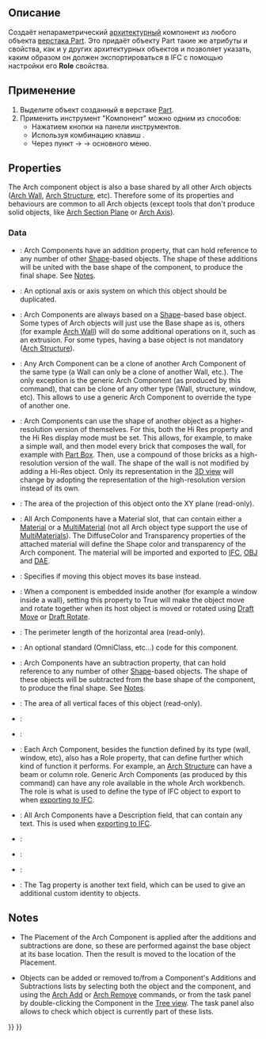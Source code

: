 <languages/>

<div class="mw-translate-fuzzy">
{{Docnav/ru
|[[Arch_Survey/ru|Survey]]
|[[Arch_CloneComponent/ru|Клонировать компонент]]
|[[Arch_Workbench/ru|Arch]]
|IconL=Arch_Survey.svg
|IconR=Arch_CloneComponent.svg
|IconC=Workbench_Arch.svg
}}
</div>

{{VeryImportantMessage|THIS COMMAND IS PART OF THE INTEGRATED [[BIM_Workbench|BIM WORKBENCH]] IN V1.0<br>
This page has been updated for that version.}}

<div class="mw-translate-fuzzy">
{{GuiCommand/ru
|Name=Arch Component‏‎‏‎
|Name/ru=Arch Component‏‎‏‎
|Icon=Arch_Component.svg
|MenuLocation=Arch → Вспомогательные → Компонент
|Workbenches=[[Arch_Workbench/ru|Arch]]
|Shortcut={{KEY|C}} {{KEY|M}}
|SeeAlso=
}}
</div>

<span id="Description"></span>
==Описание==

<div class="mw-translate-fuzzy">
Создаёт непараметрический [[Arch_Workbench/ru|архитектурный]] компонент из любого объекта  [[Part_Workbench/ru|верстака Part]]. Это придаёт объекту Part такие же атрибуты и свойства, как и у других архитектурных объектов и позволяет указать, каким образом он должен экспортироваться в IFC с помощью настройки его '''Role''' свойства.
</div>

<span id="Usage"></span>
==Применение==

<div class="mw-translate-fuzzy">
# Выделите объект созданный в верстаке [[Part_Workbench/ru|Part]].
# Применить инструмент "Компонент" можно одним из способов:
#* Нажатием кнопки {{Button|[[Image:Arch_Component.svg|16px]]}} на панели инструментов.
#* Используя комбинацию клавиш {{KEY|C}} {{KEY|M}}. 
#* Через пункт {{KEY|Arch}} → {{KEY|Вспомогательные}} → {{KEY|[[Image:Arch_Component.svg|16px]] [[Arch_Component/ru|Компонент]]}} основного меню.
</div>

==Properties==

The Arch component object is also a base shared by all other Arch objects ([[Arch_Wall|Arch Wall]], [[Arch_Structure|Arch Structure]], etc). Therefore some of its properties and behaviours are common to all Arch objects (except tools that don't produce solid objects, like [[Arch_SectionPlane|Arch Section Plane]] or [[Arch_Axis|Arch Axis]]).

===Data===

{{TitleProperty|Component}}

* {{PropertyData|Additions|LinkList}}: Arch Components have an addition property, that can hold reference to any number of other [[Part_Workbench|Shape]]-based objects. The shape of these additions will be united with the base shape of the component, to produce the final shape. See [[#Notes|Notes]].

* {{PropertyData|Axis|Link}}: An optional axis or axis system on which this object should be duplicated.

* {{PropertyData|Base|Link}}: Arch Components are always based on a [[Part_Workbench|Shape]]-based base object. Some types of Arch objects will just use the Base shape as is, others (for example [[Arch_Wall|Arch Wall]]) will do some additional operations on it, such as an extrusion. For some types, having a base object is not mandatory ([[Arch_Structure|Arch Structure]]).

* {{PropertyData|Clone Of|Link}}: Any Arch Component can be a clone of another Arch Component of the same type (a Wall can only be a clone of another Wall, etc.). The only exception is the generic Arch Component (as produced by this command), that can be clone of any other type (Wall, structure, window, etc). This allows to use a generic Arch Component to override the type of another one.

* {{PropertyData|Hi Res|Link}}: Arch Components can use the shape of another object as a higher-resolution version of themselves. For this, both the Hi Res property and the Hi Res display mode must be set. This allows, for example, to make a simple wall, and then model every brick that composes the wall, for example with [[Part_Box|Part Box]]. Then, use a compound of those bricks as a high-resolution version of the wall. The shape of the wall is not modified by adding a Hi-Res object. Only its representation in the [[3D_view|3D view]] will change by adopting the representation of the high-resolution version instead of its own.

* {{PropertyData|Horizontal Area|Area}}: The area of the projection of this object onto the XY plane (read-only).

* {{PropertyData|Material|Link}}: All Arch Components have a Material slot, that can contain either a [[Arch SetMaterial|Material]] or a [[Arch_MultiMaterial|MultiMaterial]] (not all Arch object type support the use of [[Arch_MultiMaterial|MultiMaterials]]). The DiffuseColor and Transparency properties of the attached material will define the Shape color and transparency of the Arch component. The material will be imported and exported to [[Arch_IFC|IFC]], [[Arch_OBJ|OBJ]] and [[Arch_DAE|DAE]].

* {{PropertyData|Move Base|Bool}}: Specifies if moving this object moves its base instead.

* {{PropertyData|Move With Host|Bool}}: When a component is embedded inside another (for example a window inside a wall), setting this property to True will make the object move and rotate together when its host object is moved or rotated using [[Draft_Move|Draft Move]] or [[Draft_Rotate|Draft Rotate]].

* {{PropertyData|Perimeter Length|Length}}: The perimeter length of the horizontal area (read-only).

* {{PropertyData|Standard Code|String}}: An optional standard (OmniClass, etc...) code for this component.

* {{PropertyData|Subtractions|LinkList}}: Arch Components have an subtraction property, that can hold reference to any number of other [[Part_Workbench|Shape]]-based objects. The shape of these objects will be subtracted from the base shape of the component, to produce the final shape. See [[#Notes|Notes]].

* {{PropertyData|Vertical Area|Area}}: The area of all vertical faces of this object (read-only).

{{TitleProperty|IFC}}

* {{PropertyData|Ifc Data|Map|Hidden}}:

* {{PropertyData|Ifc Properties|Map|Hidden}}:

* {{PropertyData|Ifc Type|Enumeration}}: Each Arch Component, besides the function defined by its type (wall, window, etc), also has a Role property, that can define further which kind of function it performs. For example, an [[Arch_Structure|Arch Structure]] can have a beam or column role. Generic Arch Components (as produced by this command) can have any role available in the whole Arch workbench. The role is what is used to define the type of IFC object to export to when [[Arch_IFC|exporting to IFC]].

{{TitleProperty|IFC Attributes}}

* {{PropertyData|Description|String}}: All Arch Components have a Description field, that can contain any text. This is used when [[Arch_IFC|exporting to IFC]].

* {{PropertyData|Global Id|String}}:

* {{PropertyData|Object Type|String}}:

* {{PropertyData|Predefined Type|Enumeration}}:

* {{PropertyData|Tag|Enumeration}}: The Tag property is another text field, which can be used to give an additional custom identity to objects.

==Notes==

* The Placement of the Arch Component is applied after the additions and subtractions are done, so these are performed against the base object at its base location. Then the result is moved to the location of the Placement.

* Objects can be added or removed to/from a Component's Additions and Subtractions lists by selecting both the object and the component, and using the [[Arch_Add|Arch Add]] or [[Arch_Remove|Arch Remove]] commands, or from the task panel by double-clicking the Component in the [[Tree_view|Tree view]]. The task panel also allows to check which object is currently part of these lists.


<div class="mw-translate-fuzzy">
{{Docnav/ru
|[[Arch_Survey/ru|Survey]]
|[[Arch_CloneComponent/ru|Клонировать компонент]]
|[[Arch_Workbench/ru|Arch]]
|IconL=Arch_Survey.svg
|IconR=Arch_CloneComponent.svg
|IconC=Workbench_Arch.svg
}}
</div>

{{BIM_Tools_navi{{#translation:}}}}
{{Userdocnavi{{#translation:}}}}